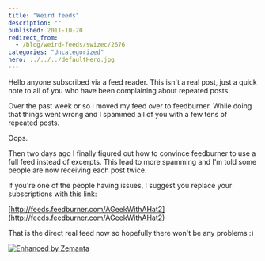 ```yaml
---
title: "Weird feeds"
description: ""
published: 2011-10-20
redirect_from:
  - /blog/weird-feeds/swizec/2676
categories: "Uncategorized"
hero: ../../../defaultHero.jpg
---
```


Hello anyone subscribed via a feed reader. This isn't a real post, just a quick note to all of you who have been complaining about repeated posts.

Over the past week or so I moved my feed over to feedburner. While doing that things went wrong and I spammed all of you with a few tens of repeated posts.

Oops.

Then two days ago I finally figured out how to convince feedburner to use a full feed instead of excerpts. This lead to more spamming and I'm told some people are now receiving each post twice.

If you're one of the people having issues, I suggest you replace your subscriptions with this link:

[http://feeds.feedburner.com/AGeekWithAHat2](http://feeds.feedburner.com/AGeekWithAHat2)

That is the direct real feed now so hopefully there won't be any problems :)

[![Enhanced by Zemanta](https://img.zemanta.com/zemified_e.png?x-id=d3d3bab9-b81c-4c55-9315-290b360817ad)](http://www.zemanta.com/ "Enhanced by Zemanta")
